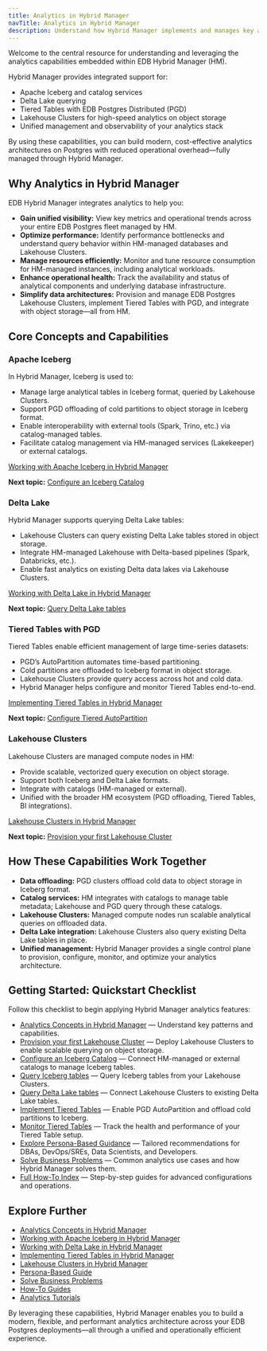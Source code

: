 ```yaml
---
title: Analytics in Hybrid Manager
navTitle: Analytics in Hybrid Manager
description: Understand how Hybrid Manager implements and manages key analytics capabilities and technologies for EDB Postgres deployments.
---
```


Welcome to the central resource for understanding and leveraging the analytics capabilities embedded within EDB Hybrid Manager (HM).

Hybrid Manager provides integrated support for:

- Apache Iceberg and catalog services
- Delta Lake querying
- Tiered Tables with EDB Postgres Distributed (PGD)
- Lakehouse Clusters for high-speed analytics on object storage
- Unified management and observability of your analytics stack

By using these capabilities, you can build modern, cost-effective analytics architectures on Postgres with reduced operational overhead—fully managed through Hybrid Manager.

## Why Analytics in Hybrid Manager

EDB Hybrid Manager integrates analytics to help you:

- **Gain unified visibility:** View key metrics and operational trends across your entire EDB Postgres fleet managed by HM.
- **Optimize performance:** Identify performance bottlenecks and understand query behavior within HM-managed databases and Lakehouse Clusters.
- **Manage resources efficiently:** Monitor and tune resource consumption for HM-managed instances, including analytical workloads.
- **Enhance operational health:** Track the availability and status of analytical components and underlying database infrastructure.
- **Simplify data architectures:** Provision and manage EDB Postgres Lakehouse Clusters, implement Tiered Tables with PGD, and integrate with object storage—all from HM.

## Core Concepts and Capabilities

### Apache Iceberg

In Hybrid Manager, Iceberg is used to:

- Manage large analytical tables in Iceberg format, queried by Lakehouse Clusters.
- Support PGD offloading of cold partitions to object storage in Iceberg format.
- Enable interoperability with external tools (Spark, Trino, etc.) via catalog-managed tables.
- Facilitate catalog management via HM-managed services (Lakekeeper) or external catalogs.

[Working with Apache Iceberg in Hybrid Manager](./iceberg)

**Next topic:** [Configure an Iceberg Catalog](./learn/how-to/configure-iceberg-catalog)

### Delta Lake

Hybrid Manager supports querying Delta Lake tables:

- Lakehouse Clusters can query existing Delta Lake tables stored in object storage.
- Integrate HM-managed Lakehouse with Delta-based pipelines (Spark, Databricks, etc.).
- Enable fast analytics on existing Delta data lakes via Lakehouse Clusters.

[Working with Delta Lake in Hybrid Manager](./delta_lake)

**Next topic:** [Query Delta Lake tables](./learn/how-to/query-delta-lake-tables)

### Tiered Tables with PGD

Tiered Tables enable efficient management of large time-series datasets:

- PGD’s AutoPartition automates time-based partitioning.
- Cold partitions are offloaded to Iceberg format in object storage.
- Lakehouse Clusters provide query access across hot and cold data.
- Hybrid Manager helps configure and monitor Tiered Tables end-to-end.

[Implementing Tiered Tables in Hybrid Manager](./tiered_tables)

**Next topic:** [Configure Tiered AutoPartition](./learn/how-to/configure-tiered-autopartition)

### Lakehouse Clusters

Lakehouse Clusters are managed compute nodes in HM:

- Provide scalable, vectorized query execution on object storage.
- Support both Iceberg and Delta Lake formats.
- Integrate with catalogs (HM-managed or external).
- Unified with the broader HM ecosystem (PGD offloading, Tiered Tables, BI integrations).

[Lakehouse Clusters in Hybrid Manager](./lakehouse)

**Next topic:** [Provision your first Lakehouse Cluster](./learn/how-to/create-lakehouse-cluster)

## How These Capabilities Work Together

- **Data offloading:** PGD clusters offload cold data to object storage in Iceberg format.
- **Catalog services:** HM integrates with catalogs to manage table metadata; Lakehouse and PGD query through these catalogs.
- **Lakehouse Clusters:** Managed compute nodes run scalable analytical queries on offloaded data.
- **Delta Lake integration:** Lakehouse Clusters also query existing Delta Lake tables in place.
- **Unified management:** Hybrid Manager provides a single control plane to provision, configure, monitor, and optimize your analytics architecture.

## Getting Started: Quickstart Checklist

Follow this checklist to begin applying Hybrid Manager analytics features:

- [Analytics Concepts in Hybrid Manager](./learn/analytics_concepts) — Understand key patterns and capabilities.
- [Provision your first Lakehouse Cluster](./learn/how-to/create-lakehouse-cluster) — Deploy Lakehouse Clusters to enable scalable querying on object storage.
- [Configure an Iceberg Catalog](./learn/how-to/configure-iceberg-catalog) — Connect HM-managed or external catalogs to manage Iceberg tables.
- [Query Iceberg tables](./learn/how-to/query-iceberg-existing-tables) — Query Iceberg tables from your Lakehouse Clusters.
- [Query Delta Lake tables](./learn/how-to/query-delta-lake-tables) — Connect Lakehouse Clusters to existing Delta Lake tables.
- [Implement Tiered Tables](./learn/how-to/configure-tiered-autopartition) — Enable PGD AutoPartition and offload cold partitions to Iceberg.
- [Monitor Tiered Tables](./learn/how-to/monitor-tiered-tables) — Track the health and performance of your Tiered Table setup.
- [Explore Persona-Based Guidance](./learn/personas) — Tailored recommendations for DBAs, DevOps/SREs, Data Scientists, and Developers.
- [Solve Business Problems](./learn/use-cases) — Common analytics use cases and how Hybrid Manager solves them.
- [Full How-To Index](./learn/how-to/index) — Step-by-step guides for advanced configurations and operations.

## Explore Further

- [Analytics Concepts in Hybrid Manager](./learn/analytics_concepts)
- [Working with Apache Iceberg in Hybrid Manager](./iceberg)
- [Working with Delta Lake in Hybrid Manager](./delta_lake)
- [Implementing Tiered Tables in Hybrid Manager](./tiered_tables)
- [Lakehouse Clusters in Hybrid Manager](./lakehouse)
- [Persona-Based Guide](./learn/personas)
- [Solve Business Problems](./learn/use-cases)
- [How-To Guides](./learn/how-to/)
- [Analytics Tutorials](../../analytics/learn/tutorials/)

By leveraging these capabilities, Hybrid Manager enables you to build a modern, flexible, and performant analytics architecture across your EDB Postgres deployments—all through a unified and operationally efficient experience.
